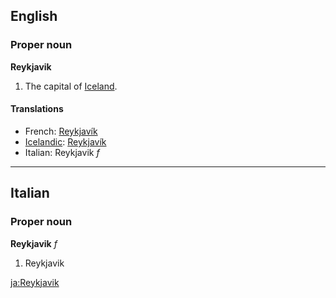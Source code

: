 ==English==
===Proper noun===
'''Reykjavik'''

#The capital of [[Iceland]].

====Translations====
*French: [[Reykjavík]]
*[[Icelandic]]: [[Reykjavík]]
*Italian: Reykjavik ''f''

----
==Italian==
===Proper noun===
'''Reykjavik''' ''f''

#Reykjavik

[[ja:Reykjavik]]
